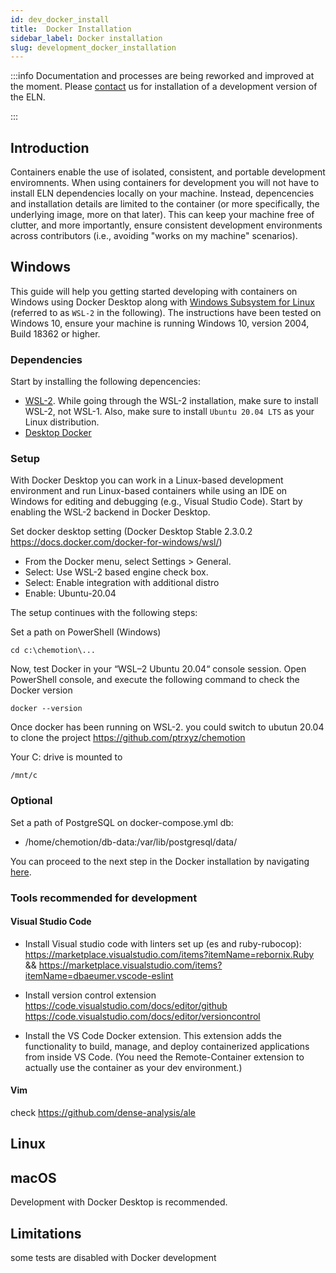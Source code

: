 ```yaml
---
id: dev_docker_install
title:  Docker Installation
sidebar_label: Docker installation
slug: development_docker_installation
---
```


:::info
Documentation and processes are being reworked and improved at the moment. Please [contact](specific_contact) us for installation of a development version of the ELN.

:::


## Introduction
Containers enable the use of isolated, consistent, and portable development enviromnents. When using containers for development you will not have to install ELN dependencies locally on your machine.
Instead, depencencies and installation details are limited to the container (or more specifically, the underlying image, more on that later).
This can keep your machine free of clutter, and more importantly, ensure consistent development environments across contributors (i.e., avoiding "works on my machine" scenarios).

## Windows
This guide will help you getting started developing with containers on Windows using Docker Desktop along with [Windows Subsystem for Linux](https://docs.microsoft.com/en-us/windows/wsl/about) (referred to as `WSL-2` in the following).
The instructions have been tested on Windows 10, ensure your machine is running Windows 10, version 2004, Build 18362 or higher.

### Dependencies
Start by installing the following depencencies:
- [WSL-2](https://docs.microsoft.com/en-us/windows/wsl/install-win10). While going through the WSL-2 installation, make sure to install WSL-2, not WSL-1. Also, make sure to install `Ubuntu 20.04 LTS` as your Linux distribution.
- [Desktop Docker](https://docs.docker.com/docker-for-windows/install/)

### Setup
With Docker Desktop you can work in a Linux-based development environment and run Linux-based containers while using an IDE on Windows
for editing and debugging (e.g., Visual Studio Code). Start by enabling the WSL-2 backend in Docker Desktop.


Set docker desktop setting (Docker Desktop Stable 2.3.0.2 https://docs.docker.com/docker-for-windows/wsl/)
- From the Docker menu, select Settings > General.
- Select: Use WSL-2 based engine check box.
- Select: Enable integration with additional distro
- Enable: Ubuntu-20.04




The setup continues with the following steps:





Set a path on PowerShell (Windows)



```
cd c:\chemotion\...
```



Now, test Docker in your “WSL–2 Ubuntu 20.04“ console session. Open PowerShell console, and execute the following command to check the Docker version



```
docker --version
```
Once docker has been running on WSL-2. you could switch to ubutun 20.04 to clone the project https://github.com/ptrxyz/chemotion




Your C: drive is mounted to



```
/mnt/c
```
### Optional
Set a path of PostgreSQL on docker-compose.yml
db:
- /home/chemotion/db-data:/var/lib/postgresql/data/

You can proceed to the next step in the Docker installation by navigating [here](DevDocker).

### Tools recommended for development

#### Visual Studio Code
- Install Visual studio code with linters set up (es and ruby-rubocop):
  https://marketplace.visualstudio.com/items?itemName=rebornix.Ruby && https://marketplace.visualstudio.com/items?itemName=dbaeumer.vscode-eslint

- Install version control extension
https://code.visualstudio.com/docs/editor/github
https://code.visualstudio.com/docs/editor/versioncontrol

- Install the VS Code Docker extension. This extension adds the functionality to build, manage, and deploy containerized applications from inside VS Code. (You need the Remote-Container extension to actually use the container as your dev environment.)

#### Vim
check https://github.com/dense-analysis/ale

## Linux

## macOS
Development with Docker Desktop is recommended.

## Limitations
some tests are disabled with Docker development